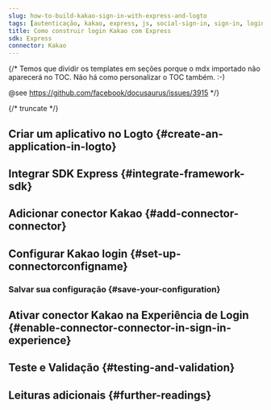```yaml
---
slug: how-to-build-kakao-sign-in-with-express-and-logto
tags: [autenticação, kakao, express, js, social-sign-in, sign-in, login]
title: Como construir login Kakao com Express
sdk: Express
connector: Kakao
---
```


{/*
  Temos que dividir os templates em seções porque o mdx importado não aparecerá no TOC.
  Não há como personalizar o TOC também. :-)

  @see https://github.com/facebook/docusaurus/issues/3915
*/}




{/* truncate */}

<Intro connector={connector} sdk="Express" link="https://expressjs.com" />

## Criar um aplicativo no Logto \{#create-an-application-in-logto}

<CreateApplication type="Aplicativo web tradicional" framework="Express" />

## Integrar SDK Express \{#integrate-framework-sdk}

<IntegrateSdk />

## Adicionar conector Kakao \{#add-connector-connector}

<AddSocialConnector connector={connector} framework="Express" />

## Configurar Kakao login \{#set-up-connectorconfigname}

<ConnectorGuide />

### Salvar sua configuração \{#save-your-configuration}

<SaveYourConfiguration connector={connector} />

## Ativar conector Kakao na Experiência de Login \{#enable-connector-connector-in-sign-in-experience}

<EnableSocialConnector connector={connector} />

## Teste e Validação \{#testing-and-validation}

<TestingAndValidation connector={connector} sdk="Express" />

## Leituras adicionais \{#further-readings}

<FurtherReadings />
